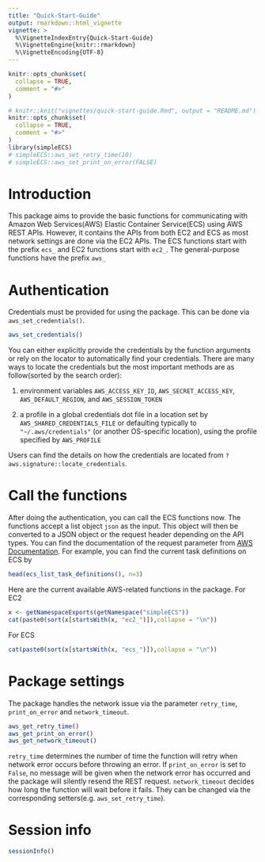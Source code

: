 ```yaml
---
title: "Quick-Start-Guide"
output: rmarkdown::html_vignette
vignette: >
  %\VignetteIndexEntry{Quick-Start-Guide}
  %\VignetteEngine{knitr::rmarkdown}
  %\VignetteEncoding{UTF-8}
---
```


```r
knitr::opts_chunk$set(
  collapse = TRUE,
  comment = "#>"
)
```

```r
# knitr::knit("vignettes/quick-start-guide.Rmd", output = "README.md")
knitr::opts_chunk$set(
  collapse = TRUE,
  comment = "#>"
)
library(simpleECS)
# simpleECS::aws_set_retry_time(10)
# simpleECS::aws_set_print_on_error(FALSE)
```
# Introduction
This package aims to provide the basic functions for communicating with Amazon Web Services(AWS) Elastic Container Service(ECS) using AWS REST APIs. However, it contains the APIs from both EC2 and ECS as most network settings are done via the EC2 APIs. The ECS functions start with the prefix `ecs_` and EC2 functions start with `ec2_`. The general-purpose functions have the prefix `aws_`

# Authentication
Credentials must be provided for using the package. This can be done via `aws_set_credentials()`. 
```r
aws_set_credentials()
```
You can either explicitly provide the credentials by the function arguments or rely on the locator to automatically find your credentials. There are many ways to locate the credentials but the most important methods are as follow(sorted by the search order):

1. environment variables `AWS_ACCESS_KEY_ID`, `AWS_SECRET_ACCESS_KEY`, `AWS_DEFAULT_REGION`, and `AWS_SESSION_TOKEN`

2. a profile in a global credentials dot file in a location set by `AWS_SHARED_CREDENTIALS_FILE` or defaulting typically to `"~/.aws/credentials"` (or another OS-specific location), using the profile specified by `AWS_PROFILE`

Users can find the details on how the credentials are located from `?aws.signature::locate_credentials`.

# Call the functions
After doing the authentication, you can call the ECS functions now. The functions accept a list object `json` as the input. This object will then be converted to a JSON object or the request header depending on the API types. You can find the documentation of the request parameter from [AWS Documentation](https://docs.aws.amazon.com/index.html). For example, you can find the current task definitions on ECS by
```r
head(ecs_list_task_definitions(), n=3)
```
Here are the current available AWS-related functions in the package. For EC2
```r
x <- getNamespaceExports(getNamespace("simpleECS"))
cat(paste0(sort(x[startsWith(x, "ec2_")]),collapse = "\n"))
```
For ECS
```r
cat(paste0(sort(x[startsWith(x, "ecs_")]),collapse = "\n"))
```

# Package settings
The package handles the network issue via the parameter `retry_time`, `print_on_error` and `network_timeout`. 

```r
aws_get_retry_time()
aws_get_print_on_error()
aws_get_network_timeout()
```
`retry_time` determines the number of time the function will retry when network error occurs before throwing an error. If `print_on_error` is set to `False`, no message will be given when the network error has occurred and the package will silently resend the REST request. `network_timeout` decides how long the function will wait before it fails. They can be changed via the corresponding setters(e.g. `aws_set_retry_time`).

# Session info
```r
sessionInfo()
```





